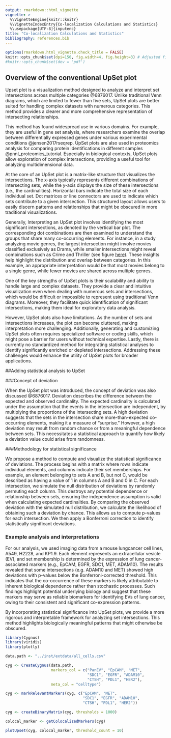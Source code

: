 ```yaml
---
output: rmarkdown::html_vignette
vignette: >
  %\VignetteEngine{knitr::knitr}
  %\VignetteIndexEntry{Co-localization Calculations and Statistics}
  %\usepackage[UTF-8]{inputenc}
title: "Co-localization Calculations and Statistics"
bibliography: references.bib
---
```


```r
options(rmarkdown.html_vignette.check_title = FALSE)
knitr::opts_chunk$set(dpi=150, fig.width=4, fig.height=3) # Adjusted figure size
#knitr::opts_chunk$set(dev = 'pdf')
```

## Overview of the conventional UpSet plot

Upset plot is a visualization method designed to analyze and interpret set intersections across multiple categories @6876017. Unlike traditional Venn diagrams, which are limited to fewer than five sets, UpSet plots are better suited for handling complex datasets with numerous categories. This method provides a clearer and more comprehensive representation of intersecting relationships.

This method has found widespread use in various domains. For example, they are useful in gene set analysis, where researchers examine the overlap between differentially expressed genes under various experimental conditions @jensen2017rseqrep. UpSet plots are also used in proteomics analysis for comparing protein identifications in different samples @pnnl_proteomics_tutorial. Especially in biological contexts, UpSet plots allow exploration of complex intersections, providing a useful tool for analyzing multidimensional data.

At the core of an UpSet plot is a matrix-like structure that visualizes the intersections. The x-axis typically represents different combinations of intersecting sets, while the y-axis displays the size of these intersections (i.e., the cardinalities). Horizontal bars indicate the total size of each individual set. Dot matrices or line connectors are used to indicate which sets contribute to a given intersection. This structured layout allows users to easily discern patterns and relationships that might be obscured in more traditional visualizations.

Generally, Interpreting an UpSet plot involves identifying the most significant intersections, as denoted by the vertical bar plot. The corresponding dot combinations are then examined to understand the groups that share many co-occurring elements. For instance, in a study analyzing movie genres, the largest intersection might involve movies classified exclusively as Drama, while smaller intersections might reveal combinations such as Crime and Thriller (see figure [here](https://upset.app/)). These insights help highlight the distribution and overlap between categories. In this example, an appropriate interpretation would be that most movies belong to a single genre, while fewer movies are shared across multiple genres.

One of the key strengths of UpSet plots is their scalability and ability to handle large and complex datasets. They provide a clear and intuitive visualization even when dealing with numerous sets and intersections, which would be difficult or impossible to represent using traditional Venn diagrams. Moreover, they facilitate quick identification of significant intersections, making them ideal for exploratory data analysis.

However, UpSet plots also have limitations. As the number of sets and intersections increases, the plot can become cluttered, making interpretation more challenging. Additionally, generating and customizing UpSet plots often requires specialized software or coding skills, which might pose a barrier for users without technical expertise. Lastly, there is currently no standardized method for integrating statistical analyses to identify significantly enriched or depleted intersections. Addressing these challenges would enhance the utility of UpSet plots for broader applications.

##Adding statistical analysis to UpSet

###Concept of deviation

When the UpSet plot was introduced, the concept of deviation was also discussed @6876017. Deviation describes the difference between the expected and observed cardinality. The expected cardinality is calculated under the assumption that the events in the intersection are independent, by multiplying the proportions of the intersecting sets. A high deviation suggests that the sets in the intersection share more-than-expected co-occurring elements, making it a measure of “surprise.” However, a high deviation may result from random chance or from a meaningful dependence between sets. This necessitates a statistical approach to quantify how likely a deviation value could arise from randomness.

###Methodology for statistical significance

We propose a method to compute and visualize the statistical significance of deviations. The process begins with a matrix where rows indicate individual elements, and columns indicate their set memberships. For example, an element belonging to sets A and B, but not C, would be described as having a value of 1 in columns A and B and 0 in C. For each intersection, we simulate the null distribution of deviations by randomly permuting each column. This destroys any potential dependence or relationship between sets, ensuring the independence assumption is valid when calculating expected cardinalities. By comparing the observed deviation with the simulated null distribution, we calculate the likelihood of obtaining such a deviation by chance. This allows us to compute p-values for each intersection. We then apply a Bonferroni correction to identify statistically significant deviations.

### Example analysis and interpretations

For our analysis, we used imaging data from a mouse lungcancer cell lines, A549, H2228, and KP1.9. Each element represents an extracellular vesicle (EV), and set membership is determined by the expression of lung cancer-associated markers (e.g., EpCAM, EGFR, SDC1, MET, ADAM10). The results revealed that some intersections (e.g. ADAM10 and MET) showed high deviations with p-values below the Bonferroni-corrected threshold. This indicates that the co-occurrence of these markers is likely attributable to inherent biological dependence rather than stochastic processes. Such findings highlight potential underlying biology and suggest that these markers may serve as reliable biomarkers for identifying EVs of lung cancer, owing to their consistent and significant co-expression patterns.

By incorporating statistical significance into UpSet plots, we provide a more rigorous and interpretable framework for analyzing set intersections. This method highlights biologically meaningful patterns that might otherwise be obscured.

```r
library(Cygnus)
library(viridis)
library(plotly)

data.path <- "../inst/extdata/all_cells.csv" 

cyg <- CreateCygnus(data.path,
                    markers_col = c("PanEV", "EpCAM", "MET",
                                    "SDC1", "EGFR", "ADAM10",
                                    "CTSH", "PDL1", "HER2"),
                    meta_col = "celltype")

cyg <- markRelevantMarkers(cyg, c("EpCAM", "MET",
                                  "SDC1", "EGFR", "ADAM10",
                                  "CTSH", "PDL1", "HER2"))

cyg <- createBinaryMatrix(cyg, thresholds = 1000)

colocal_marker <- getColocalizedMarkers(cyg)

plotUpset(cyg, colocal_marker, threshold_count = 10)
```
